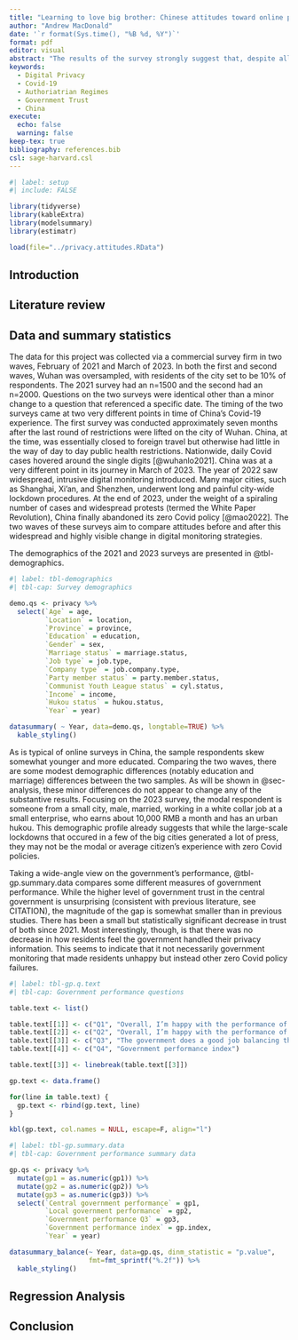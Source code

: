 ```yaml
---
title: "Learning to love big brother: Chinese attitudes toward online privacy after the pandemic"
author: "Andrew MacDonald"
date: '`r format(Sys.time(), "%B %d, %Y")`'
format: pdf
editor: visual
abstract: "The results of the survey strongly suggest that, despite all of the invasive government monitoring used to attempt to control the spread of Covid, respondents were generally supportive of government invasions of their privacy. These findings cast doubt on the long-term impact of the White Paper movement protests and connect to a larger body of literature on why surveys of Chinese citizens indicate high levels of trust in their government."
keywords: 
  - Digital Privacy
  - Covid-19
  - Authoriatrian Regimes
  - Government Trust
  - China
execute: 
  echo: false
  warning: false
keep-tex: true
bibliography: references.bib
csl: sage-harvard.csl
---
```


```r
#| label: setup
#| include: FALSE

library(tidyverse)
library(kableExtra)
library(modelsummary)
library(estimatr)

load(file="../privacy.attitudes.RData")
```

## Introduction

## Literature review

## Data and summary statistics

The data for this project was collected via a commercial survey firm in two waves, February of 2021 and March of 2023. In both the first and second waves, Wuhan was oversampled, with residents of the city set to be 10% of respondents. The 2021 survey had an n=1500 and the second had an n=2000. Questions on the two surveys were identical other than a minor change to a question that referenced a specific date. The timing of the two surveys came at two very different points in time of China's Covid-19 experience. The first survey was conducted approximately seven months after the last round of restrictions were lifted on the city of Wuhan. China, at the time, was essentially closed to foreign travel but otherwise had little in the way of day to day public health restrictions. Nationwide, daily Covid cases hovered around the single digits [@wuhanlo2021]. China was at a very different point in its journey in March of 2023. The year of 2022 saw widespread, intrusive digital monitoring introduced. Many major cities, such as Shanghai, Xi'an, and Shenzhen, underwent long and painful city-wide lockdown procedures. At the end of 2023, under the weight of a spiraling number of cases and widespread protests (termed the White Paper Revolution), China finally abandoned its zero Covid policy [@mao2022]. The two waves of these surveys aim to compare attitudes before and after this widespread and highly visible change in digital monitoring strategies.

The demographics of the 2021 and 2023 surveys are presented in @tbl-demographics.

```r
#| label: tbl-demographics
#| tbl-cap: Survey demographics

demo.qs <- privacy %>% 
  select(`Age` = age,
         `Location` = location,
         `Province` = province,
         `Education` = education,
         `Gender` = sex,
         `Marriage status` = marriage.status,
         `Job type` = job.type,
         `Company type` = job.company.type,
         `Party member status` = party.member.status,
         `Communist Youth League status` = cyl.status,
         `Income` = income,
         `Hukou status` = hukou.status,
         `Year` = year) 

datasummary( ~ Year, data=demo.qs, longtable=TRUE) %>% 
  kable_styling() 
```

As is typical of online surveys in China, the sample respondents skew somewhat younger and more educated. Comparing the two waves, there are some modest demographic differences (notably education and marriage) differences between the two samples. As will be shown in @sec-analysis, these minor differences do not appear to change any of the substantive results. Focusing on the 2023 survey, the modal respondent is someone from a small city, male, married, working in a white collar job at a small enterprise, who earns about 10,000 RMB a month and has an urban hukou. This demographic profile already suggests that while the large-scale lockdowns that occured in a few of the big cities generated a lot of press, they may not be the modal or average citizen's experience with zero Covid policies.

Taking a wide-angle view on the government's performance, @tbl-gp.summary.data compares some different measures of government performance. While the higher level of government trust in the central government is unsurprising (consistent with previous literature, see CITATION), the magnitude of the gap is somewhat smaller than in previous studies. There has been a small but statistically significant decrease in trust of both since 2021. Most interestingly, though, is that there was no decrease in how residents feel the government handled their privacy information. This seems to indicate that it not necessarily government monitoring that made residents unhappy but instead other zero Covid policy failures.

```r
#| label: tbl-gp.q.text
#| tbl-cap: Government performance questions

table.text <- list()

table.text[[1]] <- c("Q1", "Overall, I’m happy with the performance of the central government")
table.text[[2]] <- c("Q2", "Overall, I’m happy with the performance of my local government")
table.text[[3]] <- c("Q3", "The government does a good job balancing the rights of citizens to be free of surveillance\nin their daily lives with the need to preserve order and prevent crime.")
table.text[[4]] <- c("Q4", "Government performance index")

table.text[[3]] <- linebreak(table.text[[3]])

gp.text <- data.frame()

for(line in table.text) {
  gp.text <- rbind(gp.text, line)
}

kbl(gp.text, col.names = NULL, escape=F, align="l")
```

```r
#| label: tbl-gp.summary.data
#| tbl-cap: Government performance summary data

gp.qs <- privacy %>% 
  mutate(gp1 = as.numeric(gp1)) %>% 
  mutate(gp2 = as.numeric(gp2)) %>% 
  mutate(gp3 = as.numeric(gp3)) %>% 
  select(`Central government performance` = gp1,
         `Local government performance` = gp2,
         `Government performance Q3` = gp3,
         `Government performance index` = gp.index,
         `Year` = year) 

datasummary_balance(~ Year, data=gp.qs, dinm_statistic = "p.value",
                    fmt=fmt_sprintf("%.2f")) %>% 
  kable_styling()
```



## Regression Analysis {#sec-analysis}

## Conclusion
